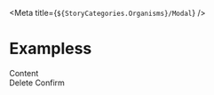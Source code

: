 
<Meta title={`${StoryCategories.Organisms}/Modal`} />

# Exampless

<Canvas>
    <div class="flex justify-center h-screen">
        <p-modal header="Modal header" show>
            <div slot="content">Content</div>
            <div slot="footer" class="flex justify-between w-full gap-4">
                <p-button
                    variant="secondary"
                    class="w-full desktop-xs:w-auto"
                    icon="trash"
                    icon-position="start"
                >
                    Delete
                </p-button>
                <p-button icon="arrow" class="w-full desktop-xs:w-auto">
                    Confirm
                </p-button>
            </div>
        </p-modal>
    </div>
</Canvas>
